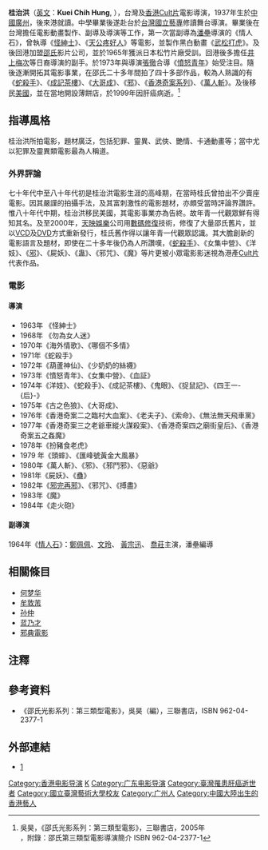 {{藝人
| type       = 導演
| name       = 桂治洪
| birth_date  = 1937年12月20日
| birth_place = {{ROC|廣東省}}[[廣州市_(中華民國)|廣州市]]
| death_date  = {{Death date and age|1999|10|1|1937|12|20}}
| death_place = {{USA}}
| occupation  = [[電影導演|電影導演]]  
}}

'''桂治洪'''（[[英文|英文]]：'''Kuei Chih Hung''', {{bd|1937年|12月20日|1999年|10月1日|catIdx=T}}），台灣及[[香港|香港]][[邪典電影|Cult片]]電影導演，1937年生於[[中國|中國]][[廣州|廣州]]，後來港就讀。中學畢業後遂赴台於[[國立臺灣藝術大學|台灣國立藝專]]修讀舞台導演。畢業後在台灣擔任電影動畫製作、副導及導演等工作，第一次當副導為[[潘壘|潘壘]]導演的《情人石》，曾執導《[[怪紳士|怪紳士]]》、《[[天公疼好人|天公疼好人]]》等電影，並製作黑白動畫《[[武松打虎|武松打虎]]》。及後回港加盟[[邵氏|邵氏]]影片公司，並於1965年獲派日本松竹片廠受訓。回港後多擔任[[井上梅次|井上梅次]]等日裔導演的副手。於1973年與導演[[張徹|張徹]]合導《[[憤怒青年_(電影)|憤怒青年]]》始受注目。隨後逐漸開拓其電影事業，在邵氏二十多年間拍了四十多部作品，較為人熟識的有《[[蛇殺手|蛇殺手]]》、《[[成記茶樓|成記茶樓]]》、《[[大哥成|大哥成]]》、《[[邪|邪]]》、《[[香港奇案系列|香港奇案系列]]》、《[[萬人斬|萬人斬]]》。及後移民[[美國|美國]]，並在當地開設薄餅店，於1999年因肝癌病逝。<ref name="吳昊">吳昊，《邵氏光影系列：第三類型電影》，三聯書店，2005年<br />，附錄：邵氏第三類型電影導演簡介 ISBN 962-04-2377-1</ref>

== 指導風格 ==
桂治洪所拍電影，題材廣泛，包括犯罪、靈異、武俠、艷情、卡通動畫等；當中尤以犯罪及靈異類電影最為人稱道。

=== 外界評論 ===
七十年代中至八十年代初是桂治洪電影生涯的高峰期，在當時桂氏曾拍出不少賣座電影。因其嚴謹的拍攝手法，及其富刺激性的電影題材，亦頗受當時評論界讚許。惟八十年代中期，桂治洪移民美國，其電影事業亦為告終。故年青一代觀眾鮮有得知其名。及至2000年，[[天映娛樂|天映娛樂]]公司用[[數碼修復|數碼修復]]技術，修復了大量邵氏舊片，並以[[VCD|VCD]]及[[DVD|DVD]]方式重新發行，桂氏舊作得以讓年青一代觀眾認識。其大膽創新的電影語言及題材，即使在二十多年後仍為人所讚嘆，《[[蛇殺手|蛇殺手]]》、《女集中營》、《洋妓》、《[[邪|邪]]》、《屍妖》、《蛊》、《邪咒》、《魔》等片更被小眾電影影迷視為港產[[Cult片|Cult片]]代表作品。

=== 電影 ===

==== 導演 ====
*1963年 《怪紳士》
*1968年 《勿為女人迷》
*1970年《海外情歌》、《哪個不多情》
*1971年《蛇殺手》
*1972年《葫蘆神仙》、《少奶奶的絲襪》
*1973年《憤怒青年》、《女集中營》、《血証》
*1974年《洋妓》、《蛇殺手》、《成記茶樓》、《鬼眼》、《捉鼠記》、《四王一-{后}-》
*1975年《古之色狼》、《大哥成》、
*1976年《香港奇案二之臨村大血案》、《老夫子》、《索命》、《無法無天飛車黨》
*1977年《香港奇案三之老爺車縱火謀殺案》、《香港奇案四之廟街皇后》、《香港奇案五之姦魔》
*1978年《扮豬食老虎》
*1979 年《頭蟀》、《匯峰號黃金大風暴》
*1980年《萬人斬》、《邪》、《邪鬥邪》、《惡爺》
*1981年《屍妖》、《蠱》
*1982年《[[邪完再邪|邪完再邪]]》、《邪咒》、《搏盡》
*1983年《魔》
*1984年《走火砲》

==== 副導演 ====
1964年《[[情人石|情人石]]》：[[鄭佩佩|鄭佩佩]]、[[文玲|文玲]]、 [[黃宗迅|黃宗迅]]、 [[喬莊|喬莊]]主演，潘壘編導

==相關條目==
*[[何梦华|何梦华]]
*[[牟敦芾|牟敦芾]]
*[[孙仲_(导演)|孙仲]]
*[[蓝乃才|蓝乃才]]
*[[邪典電影|邪典電影]]

==注釋==
{{reflist}}

==參考資料==
{{refbegin}}
*《邵氏光影系列：第三類型電影》，吳昊（編），三聯書店，ISBN 962-04-2377-1
{{refend}}

==外部連結==
* [http://shaw.intercontinental.com.hk/big5/Search_Result.asp] {{Wayback|url=http://shaw.intercontinental.com.hk/big5/Search_Result.asp |date=20070927230055 }} 

{{DEFAULTSORT:Gui桂}}
[[Category:香港电影导演|Category:香港电影导演]]
[[Category:桂姓|K]]
[[Category:广东电影导演|Category:广东电影导演]]
[[Category:臺灣罹患肝癌逝世者|Category:臺灣罹患肝癌逝世者]]
[[Category:國立臺灣藝術大學校友|Category:國立臺灣藝術大學校友]]
[[Category:广州人|Category:广州人]]
[[Category:中國大陸出生的香港藝人|Category:中國大陸出生的香港藝人]]
